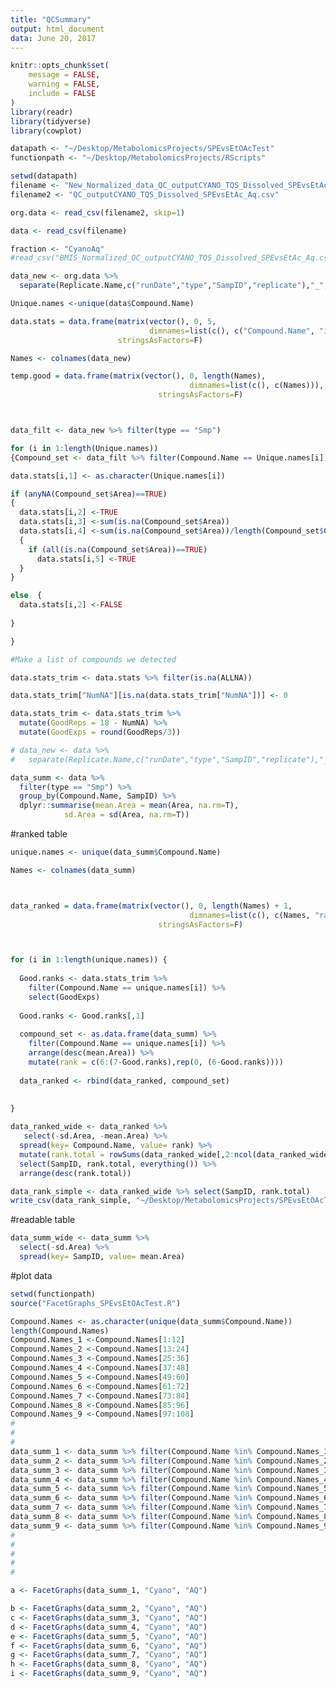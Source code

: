 ```yaml
---
title: "QCSummary"
output: html_document
data: June 20, 2017
---
```


```r
knitr::opts_chunk$set(
	message = FALSE,
	warning = FALSE,
	include = FALSE
)
library(readr)
library(tidyverse)
library(cowplot)
```

```r
datapath <- "~/Desktop/MetabolomicsProjects/SPEvsEtOAcTest"
functionpath <- "~/Desktop/MetabolomicsProjects/RScripts"

setwd(datapath)
filename <- "New_Normalized_data_QC_outputCYANO_TQS_Dissolved_SPEvsEtAc_Aq_NAsReplaced.csv"
filename2 <- "QC_outputCYANO_TQS_Dissolved_SPEvsEtAc_Aq.csv"

org.data <- read_csv(filename2, skip=1)

data <- read_csv(filename)

fraction <- "CyanoAq"
#read_csv("BMIS_Normalized_QC_outputCYANO_TQS_Dissolved_SPEvsEtAc_Aq.csv")
```

```r
data_new <- org.data %>%
  separate(Replicate.Name,c("runDate","type","SampID","replicate"),"_", remove=FALSE)

Unique.names <-unique(data$Compound.Name)

data.stats = data.frame(matrix(vector(), 0, 5,
                               dimnames=list(c(), c("Compound.Name", "is.NA", "NumNA", "per.NA", "ALLNA" ))),
                        stringsAsFactors=F)

Names <- colnames(data_new)

temp.good = data.frame(matrix(vector(), 0, length(Names),
                                        dimnames=list(c(), c(Names))),
                                 stringsAsFactors=F)



data_filt <- data_new %>% filter(type == "Smp")

for (i in 1:length(Unique.names))
{Compound_set <- data_filt %>% filter(Compound.Name == Unique.names[i])

data.stats[i,1] <- as.character(Unique.names[i])

if (anyNA(Compound_set$Area)==TRUE)
{
  data.stats[i,2] <-TRUE
  data.stats[i,3] <-sum(is.na(Compound_set$Area))
  data.stats[i,4] <-sum(is.na(Compound_set$Area))/length(Compound_set$Compound.Name)
  {
    if (all(is.na(Compound_set$Area))==TRUE)
      data.stats[i,5] <-TRUE
  }
}

else  {
  data.stats[i,2] <-FALSE
  
}

}

#Make a list of compounds we detected

data.stats_trim <- data.stats %>% filter(is.na(ALLNA))

data.stats_trim["NumNA"][is.na(data.stats_trim["NumNA"])] <- 0

data.stats_trim <- data.stats_trim %>% 
  mutate(GoodReps = 18 - NumNA) %>%
  mutate(GoodExps = round(GoodReps/3))

```



```r
# data_new <- data %>%
#   separate(Replicate.Name,c("runDate","type","SampID","replicate"),"_", remove=FALSE)

data_summ <- data %>% 
  filter(type == "Smp") %>%
  group_by(Compound.Name, SampID) %>%
  dplyr::summarise(mean.Area = mean(Area, na.rm=T), 
            sd.Area = sd(Area, na.rm=T))
```

#ranked table

```r

unique.names <- unique(data_summ$Compound.Name)

Names <- colnames(data_summ)



data_ranked = data.frame(matrix(vector(), 0, length(Names) + 1,
                                        dimnames=list(c(), c(Names, "rank"))),
                                 stringsAsFactors=F)



for (i in 1:length(unique.names)) {
  
  Good.ranks <- data.stats_trim %>% 
    filter(Compound.Name == unique.names[i]) %>%
    select(GoodExps)
  
  Good.ranks <- Good.ranks[,1]
  
  compound_set <- as.data.frame(data_summ) %>% 
    filter(Compound.Name == unique.names[i]) %>%
    arrange(desc(mean.Area)) %>%
    mutate(rank = c(6:(7-Good.ranks),rep(0, (6-Good.ranks))))
  
  data_ranked <- rbind(data_ranked, compound_set)
  
  
}

```

```r
data_ranked_wide <- data_ranked %>% 
   select(-sd.Area, -mean.Area) %>%
  spread(key= Compound.Name, value= rank) %>%
  mutate(rank.total = rowSums(data_ranked_wide[,2:ncol(data_ranked_wide)])) %>%
  select(SampID, rank.total, everything()) %>%
  arrange(desc(rank.total))

data_rank_simple <- data_ranked_wide %>% select(SampID, rank.total)
write_csv(data_rank_simple, "~/Desktop/MetabolomicsProjects/SPEvsEtOAcTest/CyanoAq/CyanoAq_ExtractionExperimentRanks.csv")


```


#readable table
```r
data_summ_wide <- data_summ %>% 
  select(-sd.Area) %>%
  spread(key= SampID, value= mean.Area)
```

#plot data
```r
setwd(functionpath)
source("FacetGraphs_SPEvsEtOAcTest.R")

Compound.Names <- as.character(unique(data_summ$Compound.Name))
length(Compound.Names)
Compound.Names_1 <-Compound.Names[1:12]
Compound.Names_2 <-Compound.Names[13:24]
Compound.Names_3 <-Compound.Names[25:36]
Compound.Names_4 <-Compound.Names[37:48]
Compound.Names_5 <-Compound.Names[49:60]
Compound.Names_6 <-Compound.Names[61:72]
Compound.Names_7 <-Compound.Names[73:84]
Compound.Names_8 <-Compound.Names[85:96]
Compound.Names_9 <-Compound.Names[97:108]
#
#
#
data_summ_1 <- data_summ %>% filter(Compound.Name %in% Compound.Names_1)
data_summ_2 <- data_summ %>% filter(Compound.Name %in% Compound.Names_2)
data_summ_3 <- data_summ %>% filter(Compound.Name %in% Compound.Names_3)
data_summ_4 <- data_summ %>% filter(Compound.Name %in% Compound.Names_4)
data_summ_5 <- data_summ %>% filter(Compound.Name %in% Compound.Names_5)
data_summ_6 <- data_summ %>% filter(Compound.Name %in% Compound.Names_6)
data_summ_7 <- data_summ %>% filter(Compound.Name %in% Compound.Names_7)
data_summ_8 <- data_summ %>% filter(Compound.Name %in% Compound.Names_8)
data_summ_9 <- data_summ %>% filter(Compound.Name %in% Compound.Names_9)
#
#
#
#
#

a <- FacetGraphs(data_summ_1, "Cyano", "AQ")

b <- FacetGraphs(data_summ_2, "Cyano", "AQ")
c <- FacetGraphs(data_summ_3, "Cyano", "AQ")
d <- FacetGraphs(data_summ_4, "Cyano", "AQ")
e <- FacetGraphs(data_summ_5, "Cyano", "AQ")
f <- FacetGraphs(data_summ_6, "Cyano", "AQ")
g <- FacetGraphs(data_summ_7, "Cyano", "AQ")
h <- FacetGraphs(data_summ_8, "Cyano", "AQ")
i <- FacetGraphs(data_summ_9, "Cyano", "AQ")




```


